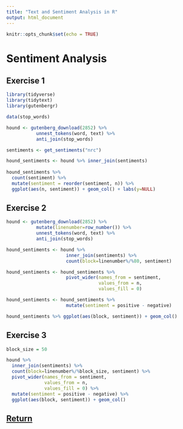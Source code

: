 ```yaml
---
title: "Text and Sentiment Analysis in R"
output: html_document
---
```


```r
knitr::opts_chunk$set(echo = TRUE)
```

# Sentiment Analysis

## Exercise 1

```r
library(tidyverse)
library(tidytext)
library(gutenbergr)

data(stop_words)

hound <- gutenberg_download(2852) %>% 
           unnest_tokens(word, text) %>% 
           anti_join(stop_words)

sentiments <- get_sentiments("nrc")

hound_sentiments <- hound %>% inner_join(sentiments)
                      
hound_sentiments %>%
  count(sentiment) %>%
  mutate(sentiment = reorder(sentiment, n)) %>%
  ggplot(aes(n, sentiment)) + geom_col() + labs(y=NULL)
```

## Exercise 2

```r
hound <- gutenberg_download(2852) %>% 
           mutate(linenumber=row_number()) %>% 
           unnest_tokens(word, text) %>% 
           anti_join(stop_words)

hound_sentiments <- hound %>% 
                      inner_join(sentiments) %>% 
                      count(block=linenumber%/%80, sentiment)

hound_sentiments <- hound_sentiments %>% 
                      pivot_wider(names_from = sentiment, 
                                  values_from = n, 
                                  values_fill = 0)

hound_sentiments <- hound_sentiments %>%
                      mutate(sentiment = positive - negative)

hound_sentiments %>% ggplot(aes(block, sentiment)) + geom_col()
```

## Exercise 3

```r
block_size = 50

hound %>% 
  inner_join(sentiments) %>% 
  count(block=linenumber%/%block_size, sentiment) %>%
  pivot_wider(names_from = sentiment, 
              values_from = n, 
              values_fill = 0) %>%
  mutate(sentiment = positive - negative) %>%
  ggplot(aes(block, sentiment)) + geom_col()

```

## [Return](sentiment.html)

